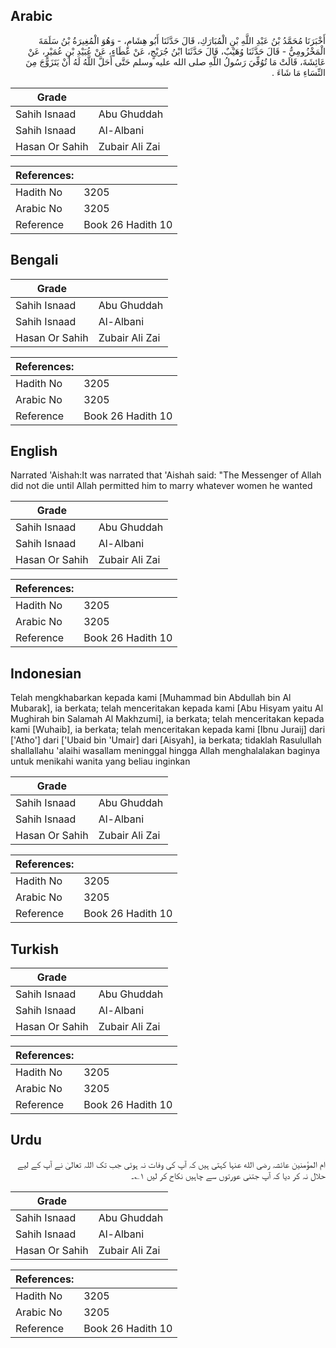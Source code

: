 ## Arabic


<div dir="rtl" lang="ar" style={{fontSize:'larger',backgroundColor:'#f8f9fa',padding:20}}>
أَخْبَرَنَا مُحَمَّدُ بْنُ عَبْدِ اللَّهِ بْنِ الْمُبَارَكِ، قَالَ حَدَّثَنَا أَبُو هِشَامٍ، - وَهُوَ الْمُغِيرَةُ بْنُ سَلَمَةَ الْمَخْزُومِيُّ - قَالَ حَدَّثَنَا وُهَيْبٌ، قَالَ حَدَّثَنَا ابْنُ جُرَيْجٍ، عَنْ عَطَاءٍ، عَنْ عُبَيْدِ بْنِ عُمَيْرٍ، عَنْ عَائِشَةَ، قَالَتْ مَا تُوُفِّيَ رَسُولُ اللَّهِ صلى الله عليه وسلم حَتَّى أَحَلَّ اللَّهُ لَهُ أَنْ يَتَزَوَّجَ مِنَ النِّسَاءِ مَا شَاءَ ‏.‏
</div>
<div style={{backgroundColor:'#f8f9fa',padding:20, marginBottom: 10}}><table> <thead> <tr> <th>Grade</th> <th></th> </tr> </thead> <tbody> <tr><td>Sahih Isnaad</td><td>Abu Ghuddah</td></tr><tr><td>Sahih Isnaad</td><td>Al-Albani</td></tr><tr><td>Hasan Or Sahih</td><td>Zubair Ali Zai</td></tr></tbody></table><table> <thead> <tr> <th>References:</th> <th></th> </tr> </thead> <tbody><tr><td>Hadith No</td><td>3205</td></tr><tr><td>Arabic No</td><td>3205</td></tr><tr><td>Reference</td><td>Book 26 Hadith 10</td></tr></tbody></table></div>

## Bengali


<div dir="ltr" lang="bn" style={{fontSize:'larger',backgroundColor:'#f8f9fa',padding:20}}>

</div>
<div style={{backgroundColor:'#f8f9fa',padding:20, marginBottom: 10}}><table> <thead> <tr> <th>Grade</th> <th></th> </tr> </thead> <tbody> <tr><td>Sahih Isnaad</td><td>Abu Ghuddah</td></tr><tr><td>Sahih Isnaad</td><td>Al-Albani</td></tr><tr><td>Hasan Or Sahih</td><td>Zubair Ali Zai</td></tr></tbody></table><table> <thead> <tr> <th>References:</th> <th></th> </tr> </thead> <tbody><tr><td>Hadith No</td><td>3205</td></tr><tr><td>Arabic No</td><td>3205</td></tr><tr><td>Reference</td><td>Book 26 Hadith 10</td></tr></tbody></table></div>

## English


<div dir="ltr" lang="en" style={{fontSize:'larger',backgroundColor:'#f8f9fa',padding:20}}>
Narrated 'Aishah:It was narrated that 'Aishah said: "The Messenger of Allah did not die until Allah permitted him to marry whatever women he wanted
</div>
<div style={{backgroundColor:'#f8f9fa',padding:20, marginBottom: 10}}><table> <thead> <tr> <th>Grade</th> <th></th> </tr> </thead> <tbody> <tr><td>Sahih Isnaad</td><td>Abu Ghuddah</td></tr><tr><td>Sahih Isnaad</td><td>Al-Albani</td></tr><tr><td>Hasan Or Sahih</td><td>Zubair Ali Zai</td></tr></tbody></table><table> <thead> <tr> <th>References:</th> <th></th> </tr> </thead> <tbody><tr><td>Hadith No</td><td>3205</td></tr><tr><td>Arabic No</td><td>3205</td></tr><tr><td>Reference</td><td>Book 26 Hadith 10</td></tr></tbody></table></div>

## Indonesian


<div dir="ltr" lang="id" style={{fontSize:'larger',backgroundColor:'#f8f9fa',padding:20}}>
Telah mengkhabarkan kepada kami [Muhammad bin Abdullah bin Al Mubarak], ia berkata; telah menceritakan kepada kami [Abu Hisyam yaitu Al Mughirah bin Salamah Al Makhzumi], ia berkata; telah menceritakan kepada kami [Wuhaib], ia berkata; telah menceritakan kepada kami [Ibnu Juraij] dari ['Atho'] dari ['Ubaid bin 'Umair] dari [Aisyah], ia berkata; tidaklah Rasulullah shallallahu 'alaihi wasallam meninggal hingga Allah menghalalakan baginya untuk menikahi wanita yang beliau inginkan
</div>
<div style={{backgroundColor:'#f8f9fa',padding:20, marginBottom: 10}}><table> <thead> <tr> <th>Grade</th> <th></th> </tr> </thead> <tbody> <tr><td>Sahih Isnaad</td><td>Abu Ghuddah</td></tr><tr><td>Sahih Isnaad</td><td>Al-Albani</td></tr><tr><td>Hasan Or Sahih</td><td>Zubair Ali Zai</td></tr></tbody></table><table> <thead> <tr> <th>References:</th> <th></th> </tr> </thead> <tbody><tr><td>Hadith No</td><td>3205</td></tr><tr><td>Arabic No</td><td>3205</td></tr><tr><td>Reference</td><td>Book 26 Hadith 10</td></tr></tbody></table></div>

## Turkish


<div dir="ltr" lang="tr" style={{fontSize:'larger',backgroundColor:'#f8f9fa',padding:20}}>

</div>
<div style={{backgroundColor:'#f8f9fa',padding:20, marginBottom: 10}}><table> <thead> <tr> <th>Grade</th> <th></th> </tr> </thead> <tbody> <tr><td>Sahih Isnaad</td><td>Abu Ghuddah</td></tr><tr><td>Sahih Isnaad</td><td>Al-Albani</td></tr><tr><td>Hasan Or Sahih</td><td>Zubair Ali Zai</td></tr></tbody></table><table> <thead> <tr> <th>References:</th> <th></th> </tr> </thead> <tbody><tr><td>Hadith No</td><td>3205</td></tr><tr><td>Arabic No</td><td>3205</td></tr><tr><td>Reference</td><td>Book 26 Hadith 10</td></tr></tbody></table></div>

## Urdu


<div dir="rtl" lang="ur" style={{fontSize:'larger',backgroundColor:'#f8f9fa',padding:20}}>
ام المؤمنین عائشہ رضی الله عنہا کہتی ہیں کہ آپ کی وفات نہ ہوئی جب تک اللہ تعالیٰ نے آپ کے لیے حلال نہ کر دیا کہ آپ جتنی عورتوں سے چاہیں نکاح کر لیں ۱؎۔
</div>
<div style={{backgroundColor:'#f8f9fa',padding:20, marginBottom: 10}}><table> <thead> <tr> <th>Grade</th> <th></th> </tr> </thead> <tbody> <tr><td>Sahih Isnaad</td><td>Abu Ghuddah</td></tr><tr><td>Sahih Isnaad</td><td>Al-Albani</td></tr><tr><td>Hasan Or Sahih</td><td>Zubair Ali Zai</td></tr></tbody></table><table> <thead> <tr> <th>References:</th> <th></th> </tr> </thead> <tbody><tr><td>Hadith No</td><td>3205</td></tr><tr><td>Arabic No</td><td>3205</td></tr><tr><td>Reference</td><td>Book 26 Hadith 10</td></tr></tbody></table></div>